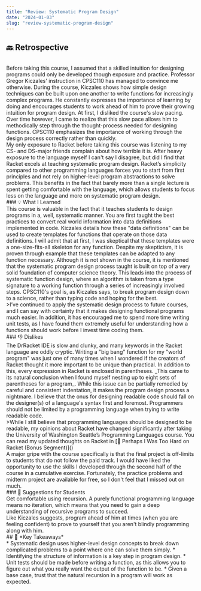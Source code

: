 ```yaml
---
title: "Review: Systematic Program Design"
date: "2024-01-03"
slug: "review-systematic-program-design"
---
```


## 🔙 Retrospective
<br />
Before taking this course, I assumed that a skilled intuition for designing programs could only be developed though exposure and practice. Professor Gregor Kiczales' instruction in CPSC110 has managed to convince me otherwise. During the course, Kiczales shows how simple design techniques can be built upon one another to write functions for increasingly complex programs. He constantly expresses the importance of learning by doing and encourages students to work ahead of him to prove their growing intuition for program design. At first, I disliked the course's slow pacing. Over time however, I came to realize that this slow pace allows him to methodically step through the thought-process needed for designing functions. CPSC110 emphasizes the importance of working through the design process correctly rather than quickly.
<br />
My only exposure to Racket before taking this course was listening to my CS- and DS-major friends complain about how terrible it is. After heavy exposure to the language myself I can't say I disagree, but did I find that Racket excels at teaching systematic program design. Racket’s simplicity compared to other programming languages forces you to start from first principles and not rely on higher-level program abstractions to solve problems. This benefits in the fact that barely more than a single lecture is spent getting comfortable with the language, which allows students to focus less on the language and more on systematic program design.
<br />
### 💡 What I Learned
<br />
This course is valuable in the fact that it teaches students to design programs in a, well, systematic manner. You are first taught the best practices to convert real world information into data definitions implemented in code. Kiczales details how these "data definitions" can be used to create templates for functions that operate on those data definitions. I will admit that at first, I was skeptical that these templates were a one-size-fits-all skeleton for any function. Despite my skepticism, it is proven through example that these templates can be adapted to any function necessary. Although it is not shown in the course, it is mentioned that the systematic program design process taught is built on top of a very solid foundation of computer science theory. This leads into the process of systematic function design, where an algorithm is taken from a type signature to a working function through a series of increasingly involved steps. CPSC110's goal is, as Kiczales says, to break program design down to a science, rather than typing code and hoping for the best.
<br />
>I’ve continued to apply the systematic design process to future courses, and I can say with certainty that it makes designing functional programs much easier. In addition, it has encouraged me to spend more time writing unit tests, as I have found them extremely useful for understanding how a functions should work before I invest time coding them.
<br />
### 👎 Dislikes
<br />
The DrRacket IDE is slow and clunky, and many keywords in the Racket language are oddly cryptic. Writing a "big bang" function for my "world program" was just one of many times when I wondered if the creators of Racket thought it more important to be unique than practical. In addition to this, every expression in Racket is enclosed in parentheses. _This came to its natural conclusion when I found myself nesting up to eight sets of parentheses for a program_. While this issue can be partially remedied by careful and consistent indentation, it makes the program design process a nightmare. I believe that the onus for designing readable code should fall on the designer(s) of a language's syntax first and foremost. Programmers should not be limited by a programming language when trying to write readable code.
<br />
>While I still believe that programming languages should be designed to be readable, my opinions about Racket have changed significantly after taking the University of Washington Seattle’s Programming Languages course. You can read my updated thoughts on Racket in [🎾 Perhaps I Was Too Hard on Racket (Bonus Segment)]()
<br />
A major gripe with the course specifically is that the final project is off-limits to students that do not follow the paid track. I would have liked the opportunity to use the skills I developed through the second half of the course in a cumulative exercise. Fortunately, the practice problems and midterm project are available for free, so I don't feel that I missed out on much.
<br />
### 🤔 Suggestions for Students
<br />
Get comfortable using recursion. A purely functional programming language means no iteration, which means that you need to gain a deep understanding of recursive programs to succeed.
<br />
Like Kiczales suggests, program ahead of him at times (when you are feeling confident) to prove to yourself that you aren't blindly programming along with him.
<br />
## 🔑 *Key Takeaways*
<br />
* Systematic design uses higher-level design concepts to break down complicated problems to a point where one can solve them simply.
* Identifying the structure of information is a key step in program design.
* Unit tests should be made before writing a function, as this allows you to figure out what you really want the output of the function to be.
* Given a base case, trust that the natural recursion in a program will work as expected.
